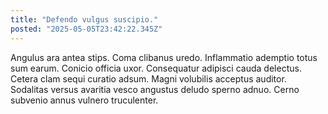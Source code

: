 ```yaml
---
title: "Defendo vulgus suscipio."
posted: "2025-05-05T23:42:22.345Z"
---
```


Angulus ara antea stips. Coma clibanus uredo. Inflammatio ademptio totus sum earum.
Conicio officia uxor. Consequatur adipisci cauda delectus. Cetera clam sequi curatio adsum.
Magni volubilis acceptus auditor. Sodalitas versus avaritia vesco angustus deludo sperno adnuo. Cerno subvenio annus vulnero truculenter.
